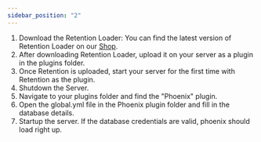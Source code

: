 ```yaml
---
sidebar_position: "2"
---
```


1. Download the Retention Loader: You can find the latest version of Retention Loader on our [Shop](https://refinedev.xyz/resources/phoenix.3/).
2. After downloading Retention Loader, upload it on your server as a plugin in the plugins folder.
3. Once Retention is uploaded, start your server for the first time with Retention as the plugin.
4. Shutdown the Server.
5. Navigate to your plugins folder and find the "Phoenix" plugin.
6. Open the global.yml file in the Phoenix plugin folder and fill in the database details.
7. Startup the server. If the database credentials are valid, phoenix should load right up.
